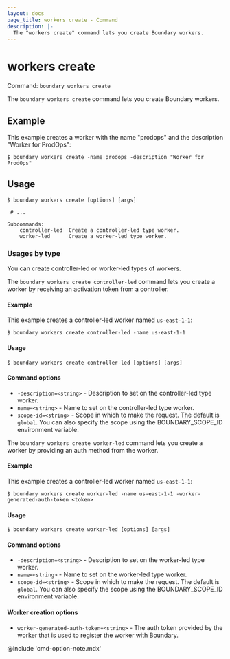 ```yaml
---
layout: docs
page_title: workers create - Command
description: |-
  The "workers create" command lets you create Boundary workers.
---
```


# workers create

Command: `boundary workers create`

The `boundary workers create` command lets you create Boundary workers.

## Example

This example creates a worker with the name "prodops" and the description "Worker for ProdOps":

```shell-session
$ boundary workers create -name prodops -description "Worker for ProdOps"
```

## Usage

<CodeBlockConfig hideClipboard>

```shell-session
$ boundary workers create [options] [args]

 # ...

Subcommands:
    controller-led  Create a controller-led type worker.
    worker-led      Create a worker-led type worker.
```

</CodeBlockConfig>

### Usages by type

You can create controller-led or worker-led types of workers.

<Tabs>
<Tab heading="controller-led">

The `boundary workers create controller-led` command lets you create a worker by receiving an activation token from a controller.

#### Example

This example creates a controller-led worker named `us-east-1-1`:

<CodeBlockConfig hideClipboard>

```shell-session
$ boundary workers create controller-led -name us-east-1-1
```

</CodeBlockConfig>

#### Usage

```shell-session
$ boundary workers create controller-led [options] [args]
```

#### Command options

- `-description=<string>` - Description to set on the controller-led type worker.
- `name=<string>` - Name to set on the controller-led type worker.
- `scope-id=<string>` - Scope in which to make the request.
The default is `global`.
You can also specify the scope using the BOUNDARY_SCOPE_ID environment variable.

</Tab>
<Tab heading="worker-led">

The `boundary workers create worker-led` command lets you create a worker by providing an auth method from the worker.

#### Example

This example creates a controller-led worker named `us-east-1-1`:

<CodeBlockConfig hideClipboard>

```shell-session
$ boundary workers create worker-led -name us-east-1-1 -worker-generated-auth-token <token>
```

</CodeBlockConfig>

#### Usage

```shell-session
$ boundary workers create worker-led [options] [args]
```

#### Command options

- `-description=<string>` - Description to set on the worker-led type worker.
- `name=<string>` - Name to set on the worker-led type worker.
- `scope-id=<string>` - Scope in which to make the request.
The default is `global`.
You can also specify the scope using the BOUNDARY_SCOPE_ID environment variable.

#### Worker creation options

- `worker-generated-auth-token=<string>` - The auth token provided by the worker that is used to register the worker with Boundary.

</Tab>
</Tabs>

@include 'cmd-option-note.mdx'